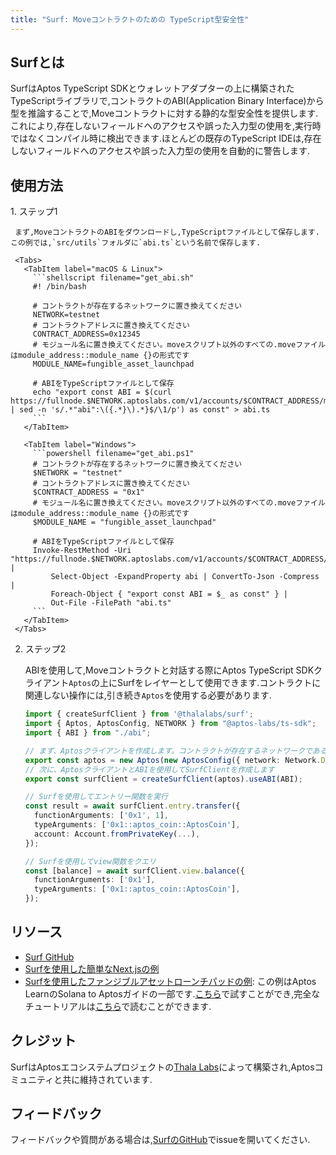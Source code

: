```yaml
---
title: "Surf: Moveコントラクトのための TypeScript型安全性"
---
```


## Surfとは

SurfはAptos TypeScript SDKとウォレットアダプターの上に構築されたTypeScriptライブラリで,コントラクトのABI(Application Binary Interface)から型を推論することで,Moveコントラクトに対する静的な型安全性を提供します.これにより,存在しないフィールドへのアクセスや誤った入力型の使用を,実行時ではなくコンパイル時に検出できます.ほとんどの既存のTypeScript IDEは,存在しないフィールドへのアクセスや誤った入力型の使用を自動的に警告します.


## 使用方法

<Steps>
  1. ステップ1

     まず,MoveコントラクトのABIをダウンロードし,TypeScriptファイルとして保存します.この例では,`src/utils`フォルダに`abi.ts`という名前で保存します.

     <Tabs>
       <TabItem label="macOS & Linux">
         ```shellscript filename="get_abi.sh"
         #! /bin/bash

         # コントラクトが存在するネットワークに置き換えてください
         NETWORK=testnet
         # コントラクトアドレスに置き換えてください
         CONTRACT_ADDRESS=0x12345
         # モジュール名に置き換えてください。moveスクリプト以外のすべての.moveファイルはmodule_address::module_name {}の形式です
         MODULE_NAME=fungible_asset_launchpad

         # ABIをTypeScriptファイルとして保存
         echo "export const ABI = $(curl https://fullnode.$NETWORK.aptoslabs.com/v1/accounts/$CONTRACT_ADDRESS/module/$MODULE_NAME | sed -n 's/.*"abi":\({.*}\).*}$/\1/p') as const" > abi.ts
         ```
       </TabItem>

       <TabItem label="Windows">
         ```powershell filename="get_abi.ps1"
         # コントラクトが存在するネットワークに置き換えてください
         $NETWORK = "testnet"
         # コントラクトアドレスに置き換えてください
         $CONTRACT_ADDRESS = "0x1"
         # モジュール名に置き換えてください。moveスクリプト以外のすべての.moveファイルはmodule_address::module_name {}の形式です
         $MODULE_NAME = "fungible_asset_launchpad"

         # ABIをTypeScriptファイルとして保存
         Invoke-RestMethod -Uri "https://fullnode.$NETWORK.aptoslabs.com/v1/accounts/$CONTRACT_ADDRESS/module/$MODULE_NAME" |
             Select-Object -ExpandProperty abi | ConvertTo-Json -Compress |
             Foreach-Object { "export const ABI = $_ as const" } |
             Out-File -FilePath "abi.ts"
         ```
       </TabItem>
     </Tabs>

  2. ステップ2

     ABIを使用して,Moveコントラクトと対話する際にAptos TypeScript SDKクライアント`Aptos`の上にSurfをレイヤーとして使用できます.コントラクトに関連しない操作には,引き続き`Aptos`を使用する必要があります.

     ```typescript filename="src/utils/aptos.ts"
     import { createSurfClient } from '@thalalabs/surf';
     import { Aptos, AptosConfig, NETWORK } from "@aptos-labs/ts-sdk";
     import { ABI } from "./abi";

     // まず、Aptosクライアントを作成します。コントラクトが存在するネットワークであることを確認してください
     export const aptos = new Aptos(new AptosConfig({ network: Network.DEVNET }));
     // 次に、AptosクライアントとABIを使用してSurfClientを作成します
     export const surfClient = createSurfClient(aptos).useABI(ABI);

     // Surfを使用してエントリー関数を実行
     const result = await surfClient.entry.transfer({
       functionArguments: ['0x1', 1],
       typeArguments: ['0x1::aptos_coin::AptosCoin'],
       account: Account.fromPrivateKey(...),
     });

     // Surfを使用してview関数をクエリ
     const [balance] = await surfClient.view.balance({
       functionArguments: ['0x1'],
       typeArguments: ['0x1::aptos_coin::AptosCoin'],
     });
     ```
</Steps>

## リソース

- [Surf GitHub](https://github.com/ThalaLabs/surf)
- [Surfを使用した簡単なNext.jsの例](https://github.com/ThalaLabs/surf/tree/main/example)
- [Surfを使用したファンジブルアセットローンチパッドの例](https://github.com/aptos-labs/move-by-examples/tree/main/fungible-asset-launchpad): この例はAptos LearnのSolana to Aptosガイドの一部です.[こちら](https://fungible-asset-launchpad.vercel.app/)で試すことができ,完全なチュートリアルは[こちら](https://learn.aptoslabs.com/en/tutorials/aptogotchi-intermediate/fungible-assets?workshop=solana-to-aptos)で読むことができます.

## クレジット

SurfはAptosエコシステムプロジェクトの[Thala Labs](https://thala.fi/)によって構築され,Aptosコミュニティと共に維持されています.

## フィードバック

フィードバックや質問がある場合は,[SurfのGitHub](https://github.com/ThalaLabs/surf/issues)でissueを開いてください.
